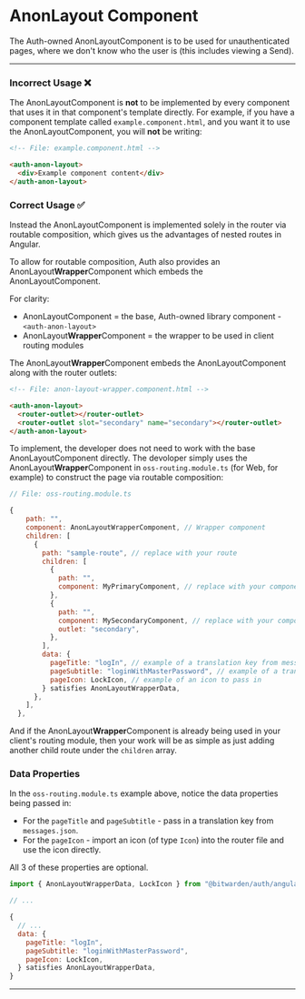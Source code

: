 

<Meta of={stories} />

# AnonLayout Component

The Auth-owned AnonLayoutComponent is to be used for unauthenticated pages, where we don't know who
the user is (this includes viewing a Send).

---

### Incorrect Usage ❌

The AnonLayoutComponent is **not** to be implemented by every component that uses it in that
component's template directly. For example, if you have a component template called
`example.component.html`, and you want it to use the AnonLayoutComponent, you will **not** be
writing:

```html
<!-- File: example.component.html -->

<auth-anon-layout>
  <div>Example component content</div>
</auth-anon-layout>
```

### Correct Usage ✅

Instead the AnonLayoutComponent is implemented solely in the router via routable composition, which
gives us the advantages of nested routes in Angular.

To allow for routable composition, Auth also provides an AnonLayout**Wrapper**Component which embeds
the AnonLayoutComponent.

For clarity:

- AnonLayoutComponent = the base, Auth-owned library component - `<auth-anon-layout>`
- AnonLayout**Wrapper**Component = the wrapper to be used in client routing modules

The AnonLayout**Wrapper**Component embeds the AnonLayoutComponent along with the router outlets:

```html
<!-- File: anon-layout-wrapper.component.html -->

<auth-anon-layout>
  <router-outlet></router-outlet>
  <router-outlet slot="secondary" name="secondary"></router-outlet>
</auth-anon-layout>
```

To implement, the developer does not need to work with the base AnonLayoutComponent directly. The
devoloper simply uses the AnonLayout**Wrapper**Component in `oss-routing.module.ts` (for Web, for
example) to construct the page via routable composition:

```javascript
// File: oss-routing.module.ts

{
    path: "",
    component: AnonLayoutWrapperComponent, // Wrapper component
    children: [
      {
        path: "sample-route", // replace with your route
        children: [
          {
            path: "",
            component: MyPrimaryComponent, // replace with your component
          },
          {
            path: "",
            component: MySecondaryComponent, // replace with your component (or remove this secondary outlet object entirely if not needed)
            outlet: "secondary",
          },
        ],
        data: {
          pageTitle: "logIn", // example of a translation key from messages.json
          pageSubtitle: "loginWithMasterPassword", // example of a translation key from messages.json
          pageIcon: LockIcon, // example of an icon to pass in
        } satisfies AnonLayoutWrapperData,
      },
    ],
  },
```

And if the AnonLayout**Wrapper**Component is already being used in your client's routing module,
then your work will be as simple as just adding another child route under the `children` array.

### Data Properties

In the `oss-routing.module.ts` example above, notice the data properties being passed in:

- For the `pageTitle` and `pageSubtitle` - pass in a translation key from `messages.json`.
- For the `pageIcon` - import an icon (of type `Icon`) into the router file and use the icon
  directly.

All 3 of these properties are optional.

```javascript
import { AnonLayoutWrapperData, LockIcon } from "@bitwarden/auth/angular";

// ...

{
  // ...
  data: {
    pageTitle: "logIn",
    pageSubtitle: "loginWithMasterPassword",
    pageIcon: LockIcon,
  } satisfies AnonLayoutWrapperData,
}
```

---

<Story of={stories.WithSecondaryContent} />
